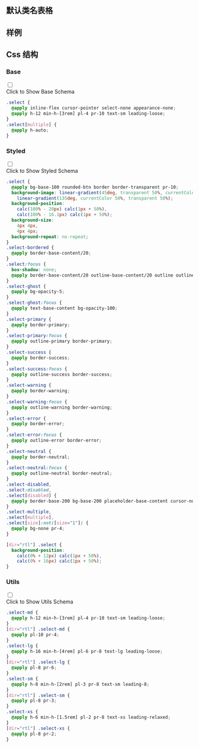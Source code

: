 

## 默认类名表格
  
<CssTable name="select" />
  
## 样例
  
<Demo></Demo>
  
## Css 结构


### Base

<div className="collapse">
<input type="checkbox" /> 
<div class="collapse-title px-0">
<span class="btn">Click to Show Base Schema</span>
</div>
<div class="collapse-content"> 

```css
.select {
  @apply inline-flex cursor-pointer select-none appearance-none;
  @apply h-12 min-h-[3rem] pl-4 pr-10 text-sm leading-loose;
}
.select[multiple] {
  @apply h-auto;
}

```

</div>
</div>



### Styled

<div className="collapse">
<input type="checkbox" /> 
<div class="collapse-title px-0">
<span class="btn">Click to Show Styled Schema</span>
</div>
<div class="collapse-content"> 

```css
.select {
  @apply bg-base-100 rounded-btn border border-transparent pr-10;
  background-image: linear-gradient(45deg, transparent 50%, currentColor 50%),
    linear-gradient(135deg, currentColor 50%, transparent 50%);
  background-position:
    calc(100% - 20px) calc(1px + 50%),
    calc(100% - 16.1px) calc(1px + 50%);
  background-size:
    4px 4px,
    4px 4px;
  background-repeat: no-repeat;
}
.select-bordered {
  @apply border-base-content/20;
}
.select:focus {
  box-shadow: none;
  @apply border-base-content/20 outline-base-content/20 outline outline-2 outline-offset-2;
}
.select-ghost {
  @apply bg-opacity-5;
}
.select-ghost:focus {
  @apply text-base-content bg-opacity-100;
}
.select-primary {
  @apply border-primary;
}
.select-primary:focus {
  @apply outline-primary border-primary;
}
.select-success {
  @apply border-success;
}
.select-success:focus {
  @apply outline-success border-success;
}
.select-warning {
  @apply border-warning;
}
.select-warning:focus {
  @apply outline-warning border-warning;
}
.select-error {
  @apply border-error;
}
.select-error:focus {
  @apply outline-error border-error;
}
.select-neutral {
  @apply border-neutral;
}
.select-neutral:focus {
  @apply outline-neutral border-neutral;
}
.select-disabled,
.select:disabled,
.select[disabled] {
  @apply border-base-200 bg-base-200 placeholder-base-content cursor-not-allowed text-opacity-20 placeholder-opacity-20;
}
.select-multiple,
.select[multiple],
.select[size]:not([size="1"]) {
  @apply bg-none pr-4;
}

[dir="rtl"] .select {
  background-position:
    calc(0% + 12px) calc(1px + 50%),
    calc(0% + 16px) calc(1px + 50%);
}

```

</div>
</div>



### Utils

<div className="collapse">
<input type="checkbox" /> 
<div class="collapse-title px-0">
<span class="btn">Click to Show Utils Schema</span>
</div>
<div class="collapse-content"> 

```css
.select-md {
  @apply h-12 min-h-[3rem] pl-4 pr-10 text-sm leading-loose;
}
[dir="rtl"] .select-md {
  @apply pl-10 pr-4;
}
.select-lg {
  @apply h-16 min-h-[4rem] pl-6 pr-8 text-lg leading-loose;
}
[dir="rtl"] .select-lg {
  @apply pl-8 pr-6;
}
.select-sm {
  @apply h-8 min-h-[2rem] pl-3 pr-8 text-sm leading-8;
}
[dir="rtl"] .select-sm {
  @apply pl-8 pr-3;
}
.select-xs {
  @apply h-6 min-h-[1.5rem] pl-2 pr-8 text-xs leading-relaxed;
}
[dir="rtl"] .select-xs {
  @apply pl-8 pr-2;
}

```

</div>
</div>



